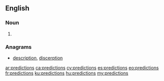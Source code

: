 ==English==

===Noun===
{{head|en|noun plural form}}

# {{plural of|prediction|lang=en}}

===Anagrams===
* [[description#English|description]], [[discerption#English|discerption]]

[[ar:predictions]]
[[ca:predictions]]
[[cy:predictions]]
[[es:predictions]]
[[eo:predictions]]
[[fr:predictions]]
[[ku:predictions]]
[[hu:predictions]]
[[my:predictions]]